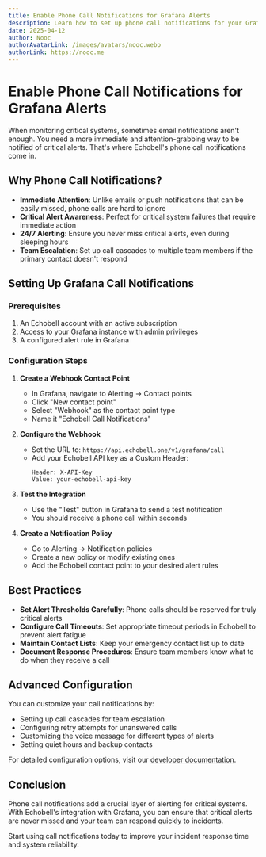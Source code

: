 ```yaml
---
title: Enable Phone Call Notifications for Grafana Alerts
description: Learn how to set up phone call notifications for your Grafana alerts using Echobell
date: 2025-04-12
author: Nooc
authorAvatarLink: /images/avatars/nooc.webp
authorLink: https://nooc.me
---
```


# Enable Phone Call Notifications for Grafana Alerts

When monitoring critical systems, sometimes email notifications aren't enough. You need a more immediate and attention-grabbing way to be notified of critical alerts. That's where Echobell's phone call notifications come in.

## Why Phone Call Notifications?

- **Immediate Attention**: Unlike emails or push notifications that can be easily missed, phone calls are hard to ignore
- **Critical Alert Awareness**: Perfect for critical system failures that require immediate action
- **24/7 Alerting**: Ensure you never miss critical alerts, even during sleeping hours
- **Team Escalation**: Set up call cascades to multiple team members if the primary contact doesn't respond

## Setting Up Grafana Call Notifications

### Prerequisites

1. An Echobell account with an active subscription
2. Access to your Grafana instance with admin privileges
3. A configured alert rule in Grafana

### Configuration Steps

1. **Create a Webhook Contact Point**

   - In Grafana, navigate to Alerting → Contact points
   - Click "New contact point"
   - Select "Webhook" as the contact point type
   - Name it "Echobell Call Notifications"

2. **Configure the Webhook**

   - Set the URL to: `https://api.echobell.one/v1/grafana/call`
   - Add your Echobell API key as a Custom Header:
     ```
     Header: X-API-Key
     Value: your-echobell-api-key
     ```

3. **Test the Integration**

   - Use the "Test" button in Grafana to send a test notification
   - You should receive a phone call within seconds

4. **Create a Notification Policy**
   - Go to Alerting → Notification policies
   - Create a new policy or modify existing ones
   - Add the Echobell contact point to your desired alert rules

## Best Practices

- **Set Alert Thresholds Carefully**: Phone calls should be reserved for truly critical alerts
- **Configure Call Timeouts**: Set appropriate timeout periods in Echobell to prevent alert fatigue
- **Maintain Contact Lists**: Keep your emergency contact list up to date
- **Document Response Procedures**: Ensure team members know what to do when they receive a call

## Advanced Configuration

You can customize your call notifications by:

- Setting up call cascades for team escalation
- Configuring retry attempts for unanswered calls
- Customizing the voice message for different types of alerts
- Setting quiet hours and backup contacts

For detailed configuration options, visit our [developer documentation](/docs/developer/grafana).

## Conclusion

Phone call notifications add a crucial layer of alerting for critical systems. With Echobell's integration with Grafana, you can ensure that critical alerts are never missed and your team can respond quickly to incidents.

Start using call notifications today to improve your incident response time and system reliability.
